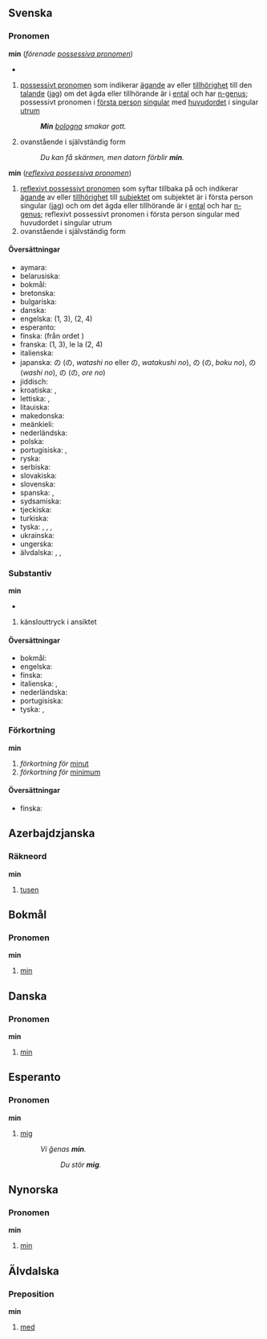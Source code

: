 {{se även|mín|min.|Min}}

==Svenska==
===Pronomen===
{{sv-pron-pers}}
'''min''' (''förenade [[possessiva pronomen]]'')
*{{uttal|sv|ipa=mɪn}}
#{{tagg|kat=possessiva pronomen}} [[possessivt pronomen]] som indikerar [[ägande]] av eller [[tillhörighet]] till den [[talande]] ([[jag]]) om det ägda eller tillhörande är i [[ental]] och har [[n-genus]]; possessivt pronomen i [[första person]] [[singular]] med [[huvudord]]et i singular [[utrum]]
#:'''''Min''' [[bologna]] smakar gott.''
#ovanstående i självständig form
#:''Du kan få skärmen, men datorn förblir '''min'''.''
'''min''' (''[[reflexiva possessiva pronomen]]'')
#[[reflexivt possessivt pronomen]] som syftar tillbaka på och indikerar [[ägande]] av eller [[tillhörighet]] till [[subjekt]]et om subjektet är i första person singular ([[jag]]) och om det ägda eller tillhörande är i [[ental]] och har [[n-genus]]; reflexivt possessivt pronomen i första person singular med huvudordet i singular utrum
#ovanstående i självständig form
:{{avgränsare}}
:{{besläktade ord|[[mitt]], [[mina]]}}
:{{etymologi|Fornnordiska ''[[mínn]]'', av urgermanska ''[[*mīnaz]]'' (varav även engelska ''[[mine]]'', tyska ''[[mein]]'', etc.), av urindoeuropeiska ''[[*meino-]]'', från ''[[*mei]]'' (lokativ av ''[[*me-]]'', "mig") och ''[[*-no]]''- (adjektivsuffix).}}

====Översättningar====
{{ö-topp}}
*aymara: {{ö|ay|nayana}}
*belarusiska: {{ö|be|мой}}
*bokmål: {{ö+|no|min}}
*bretonska: {{ö+|br|ma}}
*bulgariska: {{ö+|bg|мой}}
*danska: {{ö+|da|min}}
*engelska: {{ö+|en|my}} (1, 3), {{ö+|en|mine}} (2, 4)
*esperanto: {{ö+|eo|mia}}
*finska: {{ö+|fi|minun}} (från ordet {{ö+|fi|minä}})
*franska: {{ö+|fr|mon|m}} {{ö+|fr|ma|f}} (1, 3), le {{ö+|fr|mien|m}} la {{ö+|fr|mienne|f}} (2, 4)
*italienska: {{ö+|it|mio}}
*japanska: {{ö+|ja|私}}の ({{ö+|ja|わたし}}の, ''watashi no'' eller {{ö+|ja|わたくし}}の, ''watakushi no''), {{ö+|ja|僕}}の ({{ö+|ja|ぼく}}の, ''boku no''), {{ö+|ja|わし}}の (''washi no''), {{ö+|ja|俺}}の ({{ö+|ja|おれ}}の, ''ore no'')
*jiddisch: {{ö|yi|מײַן|tr=mayn}}
*kroatiska: {{ö+|hr|moj|m}}, {{ö|hr|moja|f}}
*lettiska: {{ö|lv|mans}}, {{ö|lv|manējs}}
*litauiska: {{ö+|lt|mano}}
*makedonska: {{ö|mk|мој}}
*meänkieli: {{ö|fit|minun}}
*nederländska: {{ö+|nl|mijn}}
*polska: {{ö+|pl|mój}}
*portugisiska: {{ö+|pt|meu}}, {{ö+|pt|minha}}
*ryska: {{ö+|ru|мой}}
*serbiska: {{ö|sr|мој}}
*slovakiska: {{ö+|sk|môj}}
*slovenska: {{ö+|sl|moj}}
*spanska: {{ö+|es|mío}}, {{ö+|es|mi}}
*sydsamiska: {{ö|sma|mov}}
*tjeckiska: {{ö+|cs|můj}}
*turkiska: {{ö+|tr|benim}}
*tyska: {{ö+|de|mein}}, {{ö+|de|meine}}, {{ö+|de|meinen}}, {{ö+|de|meiner}}
*ukrainska: {{ö+|uk|мій}}
*ungerska: {{ö|hu|-m}}
*älvdalska: {{ö|ovd|menn|m}}, {{ö|ovd|mąi|f}}, {{ö|ovd|mett|n}}
{{ö-botten}}

===Substantiv===
{{sv-subst-n-er}}
'''min'''
*{{uttal|sv|ipa=miːn}}
#känslouttryck i ansiktet
#:{{etymologi|I svenskan sedan 1631, från franska ''[[mine]]'' (varav även tyska ''[[Miene]]'', engelska ''[[mien]]''), av bretonskans ''min'', "mun", "näbb", "nos"}}
#:{{sammansättningar|[[kännarmin]], [[minspel]]}}
#:{{fraser|[[hålla god min]]}}
#:{{seäven|[[grimas]]}}

====Översättningar====
{{ö-topp|känslouttryck i ansiktet}}
*bokmål: {{ö+|no|mine|mf}}
*engelska: {{ö+|en|facial expression}}
*finska: {{ö+|fi|ilme}}
*italienska: {{ö|it|espressione del viso|f}}, {{ö|it|espressione facciale|f}}
*nederländska: {{ö+|nl|gelaatsuitdrukking|f}}
*portugisiska: {{ö|pt|expressão facial}}
*tyska: {{ö+|de|Miene|f}}, {{ö+|de|Gesichtsausdruck|m}}
{{ö-botten}}

===Förkortning===
{{förkortning|sv}}
'''min'''
#''förkortning för'' [[minut]]
#''förkortning för'' [[minimum]]

====Översättningar====
{{ö-topp|förkortning för minut}}
*finska: {{ö+|fi|min}}
{{ö-botten}}

{{ö-topp|förkortning för minimum}}
{{ö-botten}}

==Azerbajdzjanska==
===Räkneord===
{{räkn|az}}
'''min'''
# [[tusen]]

==Bokmål==
===Pronomen===
{{no-pron-pers}}
'''min'''
#[[#Svenska|min]]

==Danska==
===Pronomen===
{{da-pron-pers}}
'''min'''
#[[#Svenska|min]]

==Esperanto==
===Pronomen===
{{pron|eo}}
'''min'''
#[[mig]]
#:''Vi ĝenas '''min'''.''
#::''Du stör '''mig'''.''
#:{{besläktade ord|[[mi]]}}

==Nynorska==
===Pronomen===
{{nn-pron-pers}}
'''min'''
#[[#Svenska|min]]

==Älvdalska==
===Preposition===
{{prep|ovd}}
'''min'''
#[[med]]

